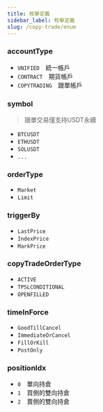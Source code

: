 ```yaml
---
title: 枚舉定義
sidebar_label: 枚舉定義
slug: /copy-trade/enum
---
```


### accountType
* `UNIFIED`&emsp;統一帳戶
* `CONTRACT`&emsp;期貨帳戶
* `COPYTRADING`&emsp;跟單帳戶

### symbol
> 跟單交易僅支持USDT永續
* `BTCUSDT`
* `ETHUSDT`
* `SOLUSDT`
* `...`

### orderType
* `Market`
* `Limit`

### triggerBy
* `LastPrice`
* `IndexPrice`
* `MarkPrice`

### copyTradeOrderType
* `ACTIVE`
* `TPSLCONDITIONAL`
* `OPENFILLED`

### timeInForce
* `GoodTillCancel`
* `ImmediateOrCancel`
* `FillOrKill`
* `PostOnly`

### positionIdx
* `0`&emsp;單向持倉
* `1`&emsp;買側的雙向持倉
* `2`&emsp;賣側的雙向持倉